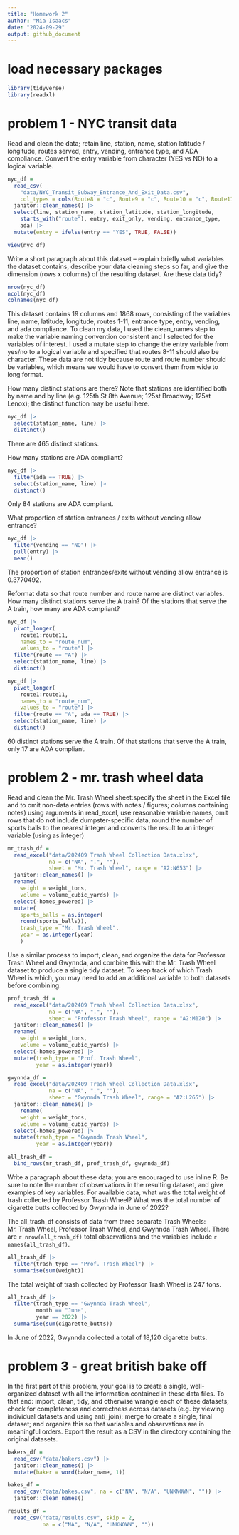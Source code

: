 ```yaml
---
title: "Homework 2"
author: "Mia Isaacs"
date: "2024-09-29"
output: github_document
---
```


# load necessary packages

```r
library(tidyverse)
library(readxl)
```

# problem 1 - NYC transit data

Read and clean the data; retain line, station, name, station latitude / longitude, routes served, entry, vending, entrance type, and ADA compliance. Convert the entry variable from character (YES vs NO) to a logical variable.

```r
nyc_df = 
  read_csv(
    "data/NYC_Transit_Subway_Entrance_And_Exit_Data.csv",
    col_types = cols(Route8 = "c", Route9 = "c", Route10 = "c", Route11 = "c")) |> 
  janitor::clean_names() |> 
  select(line, station_name, station_latitude, station_longitude, 
    starts_with("route"), entry, exit_only, vending, entrance_type, 
    ada) |> 
  mutate(entry = ifelse(entry == "YES", TRUE, FALSE))

view(nyc_df)
```


Write a short paragraph about this dataset – explain briefly what variables the dataset contains, describe your data cleaning steps so far, and give the dimension (rows x columns) of the resulting dataset. Are these data tidy?

```r
nrow(nyc_df)
ncol(nyc_df)
colnames(nyc_df)
```
 
This dataset contains 19 columns and 1868 rows, consisting of the variables line, name, latitude, longitude, routes 1-11, entrance type, entry, vending, and ada compliance. To clean my data, I used the clean_names step to make the variable naming convention consistent and I selected for the variables of interest. I used a mutate step to change the entry variable from yes/no to a logical variable and specified that routes 8-11 should also be character. These data are not tidy because route and route number should be variables, which means we would have to convert them from wide to long format.


How many distinct stations are there? Note that stations are identified both by name and by line (e.g. 125th St 8th Avenue; 125st Broadway; 125st Lenox); the distinct function may be useful here.

```r
nyc_df |> 
  select(station_name, line) |> 
  distinct()
```

There are 465 distinct stations.


How many stations are ADA compliant?

```r
nyc_df |> 
  filter(ada == TRUE) |> 
  select(station_name, line) |> 
  distinct()
```

Only 84 stations are ADA compliant.


What proportion of station entrances / exits without vending allow entrance?

```r
nyc_df |> 
  filter(vending == "NO") |> 
  pull(entry) |> 
  mean()
```

The proportion of station entrances/exits without vending allow entrance is 0.3770492.


Reformat data so that route number and route name are distinct variables. How many distinct stations serve the A train? Of the stations that serve the A train, how many are ADA compliant?

```r
nyc_df |> 
  pivot_longer(
    route1:route11,
    names_to = "route_num",
    values_to = "route") |> 
  filter(route == "A") |> 
  select(station_name, line) |> 
  distinct()

nyc_df |> 
  pivot_longer(
    route1:route11,
    names_to = "route_num",
    values_to = "route") |> 
  filter(route == "A", ada == TRUE) |> 
  select(station_name, line) |> 
  distinct()
```

60 distinct stations serve the A train. Of that stations that serve the A train, only 17 are ADA compliant.


# problem 2 - mr. trash wheel data

Read and clean the Mr. Trash Wheel sheet:specify the sheet in the Excel file and to omit non-data entries (rows with notes / figures; columns containing notes) using arguments in read_excel, use reasonable variable names, omit rows that do not include dumpster-specific data, round the number of sports balls to the nearest integer and converts the result to an integer variable (using as.integer)

```r
mr_trash_df =
  read_excel("data/202409 Trash Wheel Collection Data.xlsx", 
             na = c("NA", ".", ""),
             sheet = "Mr. Trash Wheel", range = "A2:N653") |> 
  janitor::clean_names() |> 
  rename(
    weight = weight_tons, 
    volume = volume_cubic_yards) |> 
  select(-homes_powered) |> 
  mutate(
    sports_balls = as.integer(
    round(sports_balls)),
    trash_type = "Mr. Trash Wheel",
    year = as.integer(year)
    ) 
```


Use a similar process to import, clean, and organize the data for Professor Trash Wheel and Gwynnda, and combine this with the Mr. Trash Wheel dataset to produce a single tidy dataset. To keep track of which Trash Wheel is which, you may need to add an additional variable to both datasets before combining.

```r
prof_trash_df =
  read_excel("data/202409 Trash Wheel Collection Data.xlsx", 
             na = c("NA", ".", ""),
             sheet = "Professor Trash Wheel", range = "A2:M120") |> 
  janitor::clean_names() |> 
  rename(
    weight = weight_tons, 
    volume = volume_cubic_yards) |> 
  select(-homes_powered) |> 
  mutate(trash_type = "Prof. Trash Wheel",
         year = as.integer(year))
```

```r
gwynnda_df =
  read_excel("data/202409 Trash Wheel Collection Data.xlsx", 
             na = c("NA", ".", ""),
             sheet = "Gwynnda Trash Wheel", range = "A2:L265") |> 
  janitor::clean_names() |> 
    rename(
    weight = weight_tons, 
    volume = volume_cubic_yards) |> 
  select(-homes_powered) |> 
  mutate(trash_type = "Gwynnda Trash Wheel",
         year = as.integer(year))
```

```r
all_trash_df =
  bind_rows(mr_trash_df, prof_trash_df, gwynnda_df)
```

Write a paragraph about these data; you are encouraged to use inline R. Be sure to note the number of observations in the resulting dataset, and give examples of key variables. For available data, what was the total weight of trash collected by Professor Trash Wheel? What was the total number of cigarette butts collected by Gwynnda in June of 2022?

The all_trash_df consists of data from three separate Trash Wheels: Mr. Trash Wheel, Professor Trash Wheel, and Gwynnda Trash Wheel. There are `r nrow(all_trash_df)` total observations and the variables include `r names(all_trash_df)`.

```r
all_trash_df |> 
  filter(trash_type == "Prof. Trash Wheel") |> 
  summarise(sum(weight))
```

The total weight of trash collected by Professor Trash Wheel is 247 tons.

```r
all_trash_df |> 
  filter(trash_type == "Gwynnda Trash Wheel", 
         month == "June",
         year == 2022) |> 
  summarise(sum(cigarette_butts))
```

In June of 2022, Gwynnda collected a total of 18,120 cigarette butts.


# problem 3 - great british bake off

In the first part of this problem, your goal is to create a single, well-organized dataset with all the information contained in these data files. To that end: import, clean, tidy, and otherwise wrangle each of these datasets; check for completeness and correctness across datasets (e.g. by viewing individual datasets and using anti_join); merge to create a single, final dataset; and organize this so that variables and observations are in meaningful orders. Export the result as a CSV in the directory containing the original datasets.

```r
bakers_df =
  read_csv("data/bakers.csv") |> 
  janitor::clean_names() |> 
  mutate(baker = word(baker_name, 1))
```

```r
bakes_df =
  read_csv("data/bakes.csv", na = c("NA", "N/A", "UNKNOWN", "")) |> 
  janitor::clean_names()
```

```r
results_df =
  read_csv("data/results.csv", skip = 2,
           na = c("NA", "N/A", "UNKNOWN", ""))
```

```r

```








